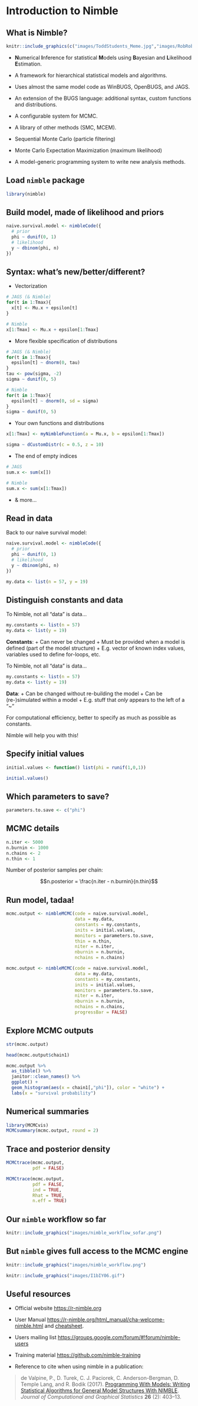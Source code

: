 # Introduction to Nimble {#intronimble}

## What is Nimble?

```r
knitr::include_graphics(c("images/ToddStudents_Meme.jpg","images/RobRob_Comment_edited.png"))
```

+ **N**umerical **I**nference for statistical **M**odels using **B**ayesian and **L**ikelihood **E**stimation.

+ A framework for hierarchical statistical models and algorithms. 

+ Uses almost the same model code as WinBUGS, OpenBUGS, and JAGS. 

+ An extension of the BUGS language: additional syntax, custom functions and distributions.

+ A configurable system for MCMC.

+ A library of other methods (SMC, MCEM).

+ Sequential Monte Carlo (particle filtering)
+ Monte Carlo Expectation Maximization (maximum likelihood)

+ A model-generic programming system to write new analysis methods.

## Load `nimble` package

```r
library(nimble)
```

## Build model, made of likelihood and priors

```r
naive.survival.model <- nimbleCode({
  # prior
  phi ~ dunif(0, 1)
  # likelihood
  y ~ dbinom(phi, n)
})
```

## Syntax: what's new/better/different?

+ Vectorization
```r
# JAGS (& Nimble)
for(t in 1:Tmax){
  x[t] <- Mu.x + epsilon[t]
}

# Nimble
x[1:Tmax] <- Mu.x + epsilon[1:Tmax]
```

+ More flexible specification of distributions
```r
# JAGS (& Nimble)
for(t in 1:Tmax){
  epsilon[t] ~ dnorm(0, tau)
}
tau <- pow(sigma, -2)
sigma ~ dunif(0, 5)

# Nimble
for(t in 1:Tmax){
  epsilon[t] ~ dnorm(0, sd = sigma)
}
sigma ~ dunif(0, 5)
```

+ Your own functions and distributions
```r
x[1:Tmax] <- myNimbleFunction(a = Mu.x, b = epsilon[1:Tmax])
```

```r
sigma ~ dCustomDistr(c = 0.5, z = 10)
```

+ The end of empty indices
```r
# JAGS
sum.x <- sum(x[])

# Nimble
sum.x <- sum(x[1:Tmax])
```

+ & more...


## Read in data

Back to our naive survival model:

```r
naive.survival.model <- nimbleCode({
  # prior
  phi ~ dunif(0, 1)
  # likelihood
  y ~ dbinom(phi, n)
})
```

```r
my.data <- list(n = 57, y = 19)
```


## Distinguish constants and data

To Nimble, not all "data" is data...
```r
my.constants <- list(n = 57)
my.data <- list(y = 19)
```

**Constants**:
+ Can never be changed 
+ Must be provided when a model is defined (part of the model structure)
+ E.g. vector of known index values, variables used to define for-loops, etc. 


To Nimble, not all "data" is data...
```r
my.constants <- list(n = 57)
my.data <- list(y = 19)
```

**Data**:
+ Can be changed without re-building the model 
+ Can be (re-)simulated within a model
+ E.g. stuff that *only* appears to the left of a "~" 

For computational efficiency, better to specify as much as possible as constants.

Nimble will help you with this!

## Specify initial values

```r
initial.values <- function() list(phi = runif(1,0,1))
```

```r
initial.values()
```


## Which parameters to save?

```r
parameters.to.save <- c("phi")
```

## MCMC details

```r
n.iter <- 5000
n.burnin <- 1000
n.chains <- 2
n.thin <- 1
```

Number of posterior samples per chain: 

$$n.posterior = \frac{n.iter - n.burnin}{n.thin}$$

## Run model, tadaa!

```r
mcmc.output <- nimbleMCMC(code = naive.survival.model,     
                          data = my.data,  
                          constants = my.constants,
                          inits = initial.values,
                          monitors = parameters.to.save,
                          thin = n.thin,
                          niter = n.iter, 
                          nburnin = n.burnin, 
                          nchains = n.chains)
```

```r
mcmc.output <- nimbleMCMC(code = naive.survival.model,     
                          data = my.data,              
                          constants = my.constants,
                          inits = initial.values,
                          monitors = parameters.to.save,
                          niter = n.iter, 
                          nburnin = n.burnin, 
                          nchains = n.chains,
                          progressBar = FALSE)
```

## Explore MCMC outputs

```r
str(mcmc.output)
```

```r
head(mcmc.output$chain1)
```


```r
mcmc.output %>%
  as_tibble() %>%
  janitor::clean_names() %>%
  ggplot() + 
  geom_histogram(aes(x = chain1[,"phi"]), color = "white") + 
  labs(x = "survival probability")
```

## Numerical summaries

```r
library(MCMCvis)
MCMCsummary(mcmc.output, round = 2)
```

## Trace and posterior density

```r
MCMCtrace(mcmc.output,
          pdf = FALSE) 
```

```r
MCMCtrace(mcmc.output,
          pdf = FALSE,
          ind = TRUE,
          Rhat = TRUE,
          n.eff = TRUE) 
```

## Our `nimble` workflow so far

```r
knitr::include_graphics("images/nimble_workflow_sofar.png")
```


## But `nimble` gives full access to the MCMC engine


```r
knitr::include_graphics("images/nimble_workflow.png")
```

```r
knitr::include_graphics("images/I1bIY06.gif")
```

## Useful resources

+ Official website [https://r-nimble.org](https://r-nimble.org)

+ User Manual [https://r-nimble.org/html_manual/cha-welcome-nimble.html](https://r-nimble.org/html_manual/cha-welcome-nimble.html) and [cheatsheet](https://r-nimble.org/cheatsheets/NimbleCheatSheet.pdf).

+ Users mailing list [https://groups.google.com/forum/#!forum/nimble-users](https://groups.google.com/forum/#!forum/nimble-users)

+ Training material [https://github.com/nimble-training](https://github.com/nimble-training)

+ Reference to cite when using nimble in a publication:

> de Valpine, P., D. Turek, C. J. Paciorek, C. Anderson-Bergman, D. Temple Lang, and R. Bodik (2017). [Programming With Models: Writing Statistical Algorithms for General Model Structures With NIMBLE](https://arxiv.org/pdf/1505.05093.pdf). *Journal of Computational and Graphical Statistics* **26** (2): 403–13.
